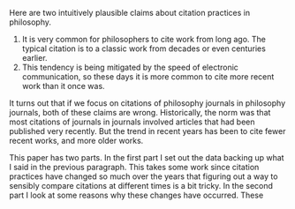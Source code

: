 Here are two intuitively plausible claims about citation practices in philosophy.

1. It is very common for philosophers to cite work from long ago. The typical citation is to a classic work from decades or even centuries earlier.
2. This tendency is being mitigated by the speed of electronic communication, so these days it is more common to cite more recent work than it once was.

It turns out that if we focus on citations of philosophy journals in philosophy journals, both of these claims are wrong. Historically, the norm was that most citations of journals in journals involved articles that had been published very recently. But the trend in recent years has been to cite fewer recent works, and more older works.

This paper has two parts. In the first part I set out the data backing up what I said in the previous paragraph. This takes some work since citation practices have changed so much over the years that figuring out a way to sensibly compare citations at different times is a bit tricky. In the second part I look at some reasons why these changes have occurred. These 